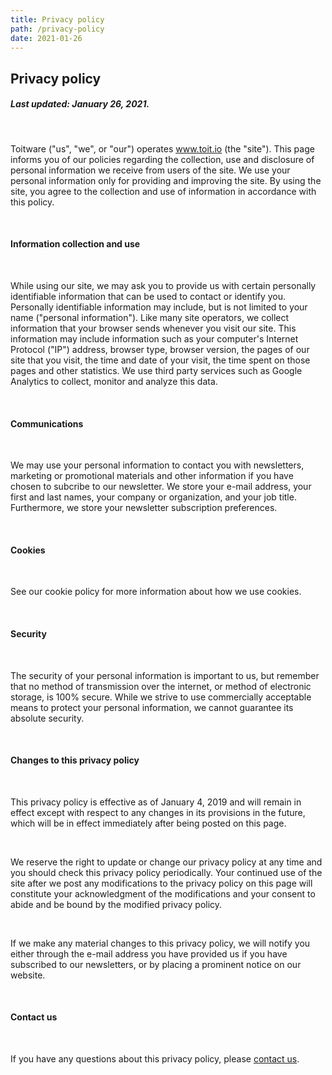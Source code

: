```yaml
---
title: Privacy policy
path: /privacy-policy
date: 2021-01-26
---
```



<HorizontalBlock theme={whiteBlueTheme} last>
<Grid md="12">

## Privacy policy

##### Last updated: January 26, 2021.

<br/>

Toitware ("us", "we", or "our") operates www.toit.io (the "site"). This page informs you of our policies regarding the collection, use and disclosure of personal information we receive from users of the site. We use your personal information only for providing and improving the site. By using the site, you agree to the collection and use of information in accordance with this policy.

<br/>

#### Information collection and use

<br/>

While using our site, we may ask you to provide us with certain personally identifiable information that can be used to contact or identify you. Personally identifiable information may include, but is not limited to your name ("personal information"). Like many site operators, we collect information that your browser sends whenever you visit our site. This information may include information such as your computer's Internet Protocol ("IP") address, browser type, browser version, the pages of our site that you visit, the time and date of your visit, the time spent on those pages and other statistics. We use third party services such as Google Analytics to collect, monitor and analyze this data.

<br/>

#### Communications

<br/>

We may use your personal information to contact you with newsletters, marketing or promotional materials and other information if you have chosen to subcribe to our newsletter. We store your e-mail address, your first and last names, your company or organization, and your job title. Furthermore, we store your newsletter subscription preferences.

<br/>

#### Cookies

<br/>

See our cookie policy for more information about how we use cookies.

<br/>

#### Security

<br/>

The security of your personal information is important to us, but remember that no method of transmission over the internet, or method of electronic storage, is 100% secure. While we strive to use commercially acceptable means to protect your personal information, we cannot guarantee its absolute security.

<br/>

#### Changes to this privacy policy

<br/>

This privacy policy is effective as of January 4, 2019 and will remain in effect except with respect to any changes in its provisions in the future, which will be in effect immediately after being posted on this page.

<br/>

We reserve the right to update or change our privacy policy at any time and you should check this privacy policy periodically. Your continued use of the site after we post any modifications to the privacy policy on this page will constitute your acknowledgment of the modifications and your consent to abide and be bound by the modified privacy policy.

<br/>

If we make any material changes to this privacy policy, we will notify you either through the e-mail address you have provided us if you have subscribed to our newsletters, or by placing a prominent notice on our website.

<br/>

#### Contact us

<br/>

If you have any questions about this privacy policy, please <a href="mailto:contact@toitware.com">contact us</a>.

<br/>



</Grid>
</HorizontalBlock>
